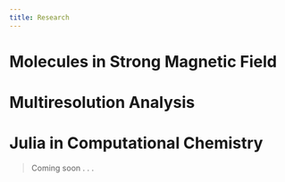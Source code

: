```yaml
---
title: Research
---
```

# Molecules in Strong Magnetic Field

# Multiresolution Analysis


# Julia in Computational Chemistry

> Coming soon . . .